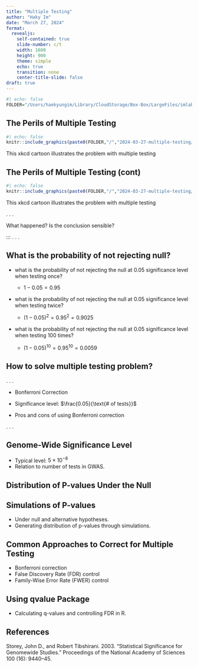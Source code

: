 ```yaml
---
title: "Multiple Testing"
author: "Haky Im"
date: "March 27, 2024"
format: 
  revealjs:
    self-contained: true
    slide-number: c/t
    width: 1600
    height: 900
    theme: simple
    echo: true
    transition: none
    center-title-slide: false
draft: true
---
```


```r
#| echo: false
FOLDER="/Users/haekyungim/Library/CloudStorage/Box-Box/LargeFiles/imlab-data/data-Github/web-data/images"
```

## The Perils of Multiple Testing

```r
#| echo: false
knitr::include_graphics(paste0(FOLDER,"/","2024-03-27-multiple-testing/multiple-testing-xkcd.com-882-I.png"))
```

::: notes
This xkcd cartoon illustrates the problem with multiple testing
:::

## The Perils of Multiple Testing (cont)

```r
#| echo: false
knitr::include_graphics(paste0(FOLDER,"/","2024-03-27-multiple-testing/multiple-testing-xkcd.com-882-II.png"))
```
::: notes
This xkcd cartoon illustrates the problem with multiple testing
:::

. . .

::: {.r-fit-text}
What happened? Is the conclusion sensible?
:::


<!-- ::: {.callout-note appearance="simple"} -->

<!-- ## Pay Attention -->
<!-- What happened? Is the conclusion sensible? -->


:::
. . .

## What is the probability of not rejecting null?

:::{.incremental}
- what is the probability of not rejecting the null at 0.05 significance level when testing once?

  - $1 - 0.05 = 0.95$

- what is the probability of not rejecting the null at 0.05 significance level when testing twice?

  - $(1 - 0.05)^2 = 0.95^2 = 0.9025$

- what is the probability of not rejecting the null at 0.05 significance level when testing $100$ times?

  - $(1 - 0.05)^10 = 0.95^10 = 0.0059$

:::




## How to solve multiple testing problem?


. . .

:::{.incremental}
- Bonferroni Correction

- Significance level: $\frac{0.05}{\text{# of tests}}$

- Pros and cons of using Bonferroni correction
:::

. . .

## Genome-Wide Significance Level

:::{.incremental}
- Typical level: $5 \times 10^{-8}$
- Relation to number of tests in GWAS.
:::


## Distribution of P-values Under the Null




## Simulations of P-values

- Under null and alternative hypotheses.
- Generating distribution of p-values through simulations.



## Common Approaches to Correct for Multiple Testing

- Bonferroni correction
- False Discovery Rate (FDR) control
- Family-Wise Error Rate (FWER) control



## Using qvalue Package

- Calculating q-values and controlling FDR in R.





## References

Storey, John D., and Robert Tibshirani. 2003. “Statistical Significance for Genomewide Studies.” Proceedings of the National Academy of Sciences 100 (16): 9440–45.

